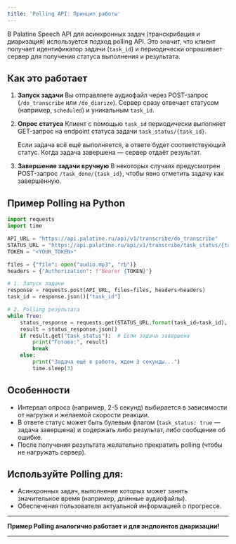 ```yaml
---
title: 'Polling API: Принцип работы'
---
```


В Palatine Speech API для асинхронных задач (транскрибация и диаризация) используется подход polling API.
Это значит, что клиент получает идентификатор задачи (`task_id`) и периодически опрашивает сервер для получения
статуса выполнения и результата.

## Как это работает

1. **Запуск задачи**
   Вы отправляете аудиофайл через POST-запрос (`/do_transcribe` или `/do_diarize`).
   Сервер сразу отвечает статусом (например, `scheduled`) и уникальным `task_id`.

2. **Опрос статуса**
   Клиент с помощью `task_id` периодически выполняет GET-запрос на endpoint статуса задачи `task_status/{task_id}`.

   Если задача всё ещё выполняется, в ответе будет соответствующий статус.
   Когда задача завершена — сервер отдаёт результат.

3. **Завершение задачи вручную**
   В некоторых случаях предусмотрен POST-запрос `/task_done/{task_id}`, чтобы явно отметить задачу как завершённую.

## Пример Polling на Python

```python
import requests
import time

API_URL = "https://api.palatine.ru/api/v1/transcribe/do_transcribe"
STATUS_URL = "https://api.palatine.ru/api/v1/transcribe/task_status/{task_id}"
TOKEN = "<YOUR_TOKEN>"

files = {"file": open("audio.mp3", "rb")}
headers = {"Authorization": f"Bearer {TOKEN}"}

# 1. Запуск задачи
response = requests.post(API_URL, files=files, headers=headers)
task_id = response.json()["task_id"]

# 2. Polling результата
while True:
    status_response = requests.get(STATUS_URL.format(task_id=task_id), headers=headers)
    result = status_response.json()
    if result.get("task_status"):  # Если задача завершена
        print("Готово:", result)
        break
    else:
        print("Задача ещё в работе, ждем 3 секунды...")
        time.sleep(3)
```

## Особенности

* Интервал опроса (например, 2-5 секунд) выбирается в зависимости от нагрузки и желаемой скорости реакции.
* В ответе статус может быть булевым флагом (`task_status: true` — задача завершена) и содержать либо результат, либо сообщение об ошибке.
* После получения результата желательно прекратить polling (чтобы не нагружать сервер).

## Используйте Polling для:

* Асинхронных задач, выполнение которых может занять значительное время (например, длинные аудиофайлы).
* Обеспечения пользователя актуальной информацией о прогрессе.

---

**Пример Polling аналогично работает и для эндпоинтов диаризации!**

---
